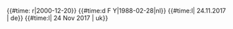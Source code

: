 {{#time: r|2000-12-20}}
{{#time:d F Y|1988-02-28|nl}}
{{#time:l| 24.11.2017 |  de}}
{{#time:l| 24 Nov 2017 | uk}}
